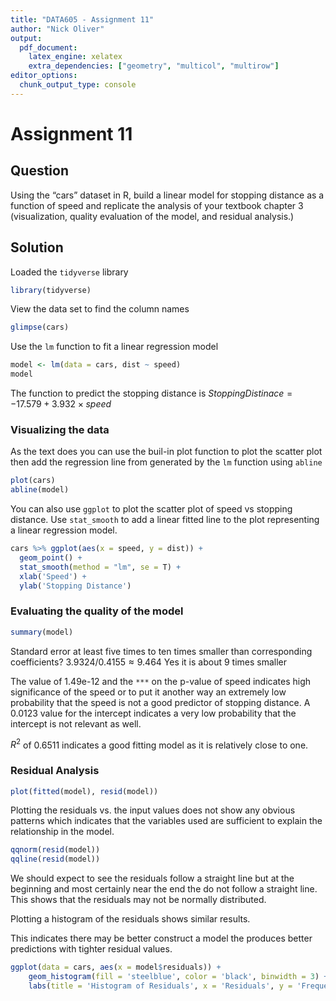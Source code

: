 ```yaml
---
title: "DATA605 - Assignment 11"
author: "Nick Oliver"
output:
  pdf_document:
    latex_engine: xelatex
    extra_dependencies: ["geometry", "multicol", "multirow"]
editor_options: 
  chunk_output_type: console
---
```


# Assignment 11

## Question

Using the “cars” dataset in R, build a linear model for stopping distance as a function of speed and replicate the analysis of your textbook chapter 3 (visualization, quality evaluation of the model, and residual analysis.)

## Solution

Loaded the `tidyverse` library
```r
library(tidyverse)
```
View the data set to find the column names
```r
glimpse(cars)
```
Use the `lm` function to fit a linear regression model
```r
model <- lm(data = cars, dist ~ speed)
model
```

The function to predict the stopping distance is $StoppingDistinace = -17.579  + 3.932 \times speed$

### Visualizing the data

As the text does you can use the buil-in plot function to plot the scatter plot then add the regression line from generated by the `lm` function using `abline`
```r
plot(cars)
abline(model)
```

You can also use `ggplot` to plot the scatter plot of speed vs stopping distance. Use `stat_smooth` to add a linear fitted line to the plot representing a linear regression model.
```r
cars %>% ggplot(aes(x = speed, y = dist)) +
  geom_point() +
  stat_smooth(method = "lm", se = T) +
  xlab('Speed') +
  ylab('Stopping Distance')
```

### Evaluating the quality of the model

```r
summary(model)
```

Standard error at least five times to ten times smaller than corresponding coefficients?
$3.9324 / 0.4155 \approx 9.464$ Yes it is about 9 times smaller

The value of 1.49e-12 and the `***` on the p-value of speed indicates high significance of the speed or to put it another way an extremely low probability that the speed is not a good predictor of stopping distance. A 0.0123 value for the intercept indicates a very low probability that the intercept is not relevant as well.

$R^2$ of 0.6511 indicates a good fitting model as it is relatively close to one.

### Residual Analysis

```r
plot(fitted(model), resid(model))
```

Plotting the residuals vs. the input values does not show any obvious patterns which indicates that the variables used are sufficient to explain the relationship in the model.

```r
qqnorm(resid(model))
qqline(resid(model))
```

We should expect to see the residuals follow a straight line but at the beginning and most certainly near the end the do not follow a straight line. This shows that the residuals may not be normally distributed.

Plotting a histogram of the residuals shows similar results.

This indicates there may be better construct a model the produces better predictions with tighter residual values. 
```r
ggplot(data = cars, aes(x = model$residuals)) +
    geom_histogram(fill = 'steelblue', color = 'black', binwidth = 3) +
    labs(title = 'Histogram of Residuals', x = 'Residuals', y = 'Frequency')
```